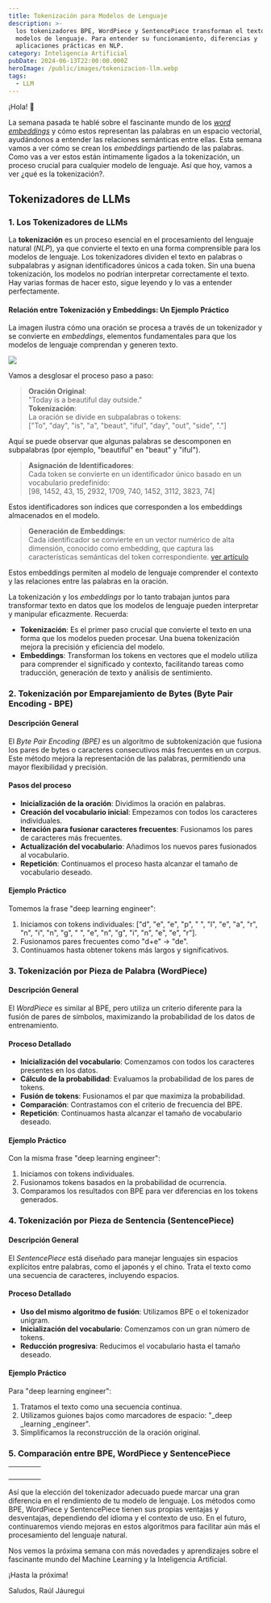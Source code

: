 ```yaml
---
title: Tokenización para Modelos de Lenguaje
description: >-
  los tokenizadores BPE, WordPiece y SentencePiece transforman el texto para
  modelos de lenguaje. Para entender su funcionamiento, diferencias y
  aplicaciones prácticas en NLP.
category: Inteligencia Artificial
pubDate: 2024-06-13T22:00:00.000Z
heroImage: /public/images/tokenizacion-llm.webp
tags:
  - LLM
---
```


¡Hola! 🌟

La semana pasada te hablé sobre el fascinante mundo de los *[word embeddings](https://mindfulml.vialabsdigital.com/post/semantica-inteligencia-artificial/ "word embeddings")* y cómo estos representan las palabras en un espacio vectorial, ayudándonos a entender las relaciones semánticas entre ellas. Esta semana vamos a ver cómo se crean los *embeddings* partiendo de las palabras. Como vas a ver estos están íntimamente ligados a la tokenización, un proceso crucial para cualquier modelo de lenguaje. Así que hoy, vamos a ver ¿qué es la tokenización?.

## Tokenizadores de LLMs

### 1. Los Tokenizadores de LLMs

La **tokenización** es un proceso esencial en el procesamiento del lenguaje natural (*NLP*), ya que convierte el texto en una forma comprensible para los modelos de lenguaje. Los tokenizadores dividen el texto en palabras o subpalabras y asignan identificadores únicos a cada token. Sin una buena tokenización, los modelos no podrían interpretar correctamente el texto. Hay varias formas de hacer esto, sigue leyendo y lo vas a entender perfectamente.

#### Relación entre Tokenización y Embeddings: Un Ejemplo Práctico

La imagen ilustra cómo una oración se procesa a través de un tokenizador y se convierte en *embeddings*, elementos fundamentales para que los modelos de lenguaje comprendan y generen texto.

![](public/images/tokenizacion_1.jpg)

Vamos a desglosar el proceso paso a paso:

> **Oración Original**: \
> "Today is a beautiful day outside."\
> **Tokenización**: \
> La oración se divide en subpalabras o tokens: \
> \["To", "day", "is", "a", "beaut", "iful", "day", "out", "side", "."]

Aquí se puede observar que algunas palabras se descomponen en subpalabras (por ejemplo, "beautiful" en "beaut" y "iful").

> **Asignación de Identificadores**:  \
> Cada token se convierte en un identificador único basado en un vocabulario predefinido:\
> \[98, 1452, 43, 15, 2932, 1709, 740, 1452, 3112, 3823, 74]

Estos identificadores son índices que corresponden a los embeddings almacenados en el modelo.

> **Generación de Embeddings**: \
> Cada identificador se convierte en un vector numérico de alta dimensión, conocido como embedding, que captura las características semánticas del token correspondiente. [ver artículo](https://mindfulml.vialabsdigital.com/post/semantica-inteligencia-artificial/#5-representaci%C3%B3n-de-palabras-como-vectores "Word Embeddings - dimensiones")

Estos embeddings permiten al modelo de lenguaje comprender el contexto y las relaciones entre las palabras en la oración.

La tokenización y los *embeddings* por lo tanto trabajan juntos para transformar texto en datos que los modelos de lenguaje pueden interpretar y manipular eficazmente. Recuerda:

* **Tokenización**: Es el primer paso crucial que convierte el texto en una forma que los modelos pueden procesar. Una buena tokenización mejora la precisión y eficiencia del modelo.
* **Embeddings**: Transforman los tokens en vectores que el modelo utiliza para comprender el significado y contexto, facilitando tareas como traducción, generación de texto y análisis de sentimiento.

### 2. Tokenización por Emparejamiento de Bytes (Byte Pair Encoding - BPE)

#### Descripción General

El *Byte Pair Encoding (BPE)* es un algoritmo de subtokenización que fusiona los pares de bytes o caracteres consecutivos más frecuentes en un corpus. Este método mejora la representación de las palabras, permitiendo una mayor flexibilidad y precisión.

#### Pasos del proceso

* **Inicialización de la oración**: Dividimos la oración en palabras.
* **Creación del vocabulario inicial**: Empezamos con todos los caracteres individuales.
* **Iteración para fusionar caracteres frecuentes**: Fusionamos los pares de caracteres más frecuentes.
* **Actualización del vocabulario**: Añadimos los nuevos pares fusionados al vocabulario.
* **Repetición**: Continuamos el proceso hasta alcanzar el tamaño de vocabulario deseado.

#### Ejemplo Práctico

Tomemos la frase "deep learning engineer":

1. Iniciamos con tokens individuales: \["d", "e", "e", "p", " ", "l", "e", "a", "r", "n", "i", "n", "g", " ", "e", "n", "g", "i", "n", "e", "e", "r"].
2. Fusionamos pares frecuentes como "d+e" -> "de".
3. Continuamos hasta obtener tokens más largos y significativos.

### 3. Tokenización por Pieza de Palabra (WordPiece)

#### Descripción General

El *WordPiece* es similar al BPE, pero utiliza un criterio diferente para la fusión de pares de símbolos, maximizando la probabilidad de los datos de entrenamiento.

#### Proceso Detallado

* **Inicialización del vocabulario**: Comenzamos con todos los caracteres presentes en los datos.
* **Cálculo de la probabilidad**: Evaluamos la probabilidad de los pares de tokens.
* **Fusión de tokens**: Fusionamos el par que maximiza la probabilidad.
* **Comparación**: Contrastamos con el criterio de frecuencia del BPE.
* **Repetición**: Continuamos hasta alcanzar el tamaño de vocabulario deseado.

#### Ejemplo Práctico

Con la misma frase "deep learning engineer":

1. Iniciamos con tokens individuales.
2. Fusionamos tokens basados en la probabilidad de ocurrencia.
3. Comparamos los resultados con BPE para ver diferencias en los tokens generados.

### 4. Tokenización por Pieza de Sentencia (SentencePiece)

#### Descripción General

El *SentencePiece* está diseñado para manejar lenguajes sin espacios explícitos entre palabras, como el japonés y el chino. Trata el texto como una secuencia de caracteres, incluyendo espacios.

#### Proceso Detallado

* **Uso del mismo algoritmo de fusión**: Utilizamos BPE o el tokenizador unigram.
* **Inicialización del vocabulario**: Comenzamos con un gran número de tokens.
* **Reducción progresiva**: Reducimos el vocabulario hasta el tamaño deseado.

#### Ejemplo Práctico

Para "deep learning engineer":

1. Tratamos el texto como una secuencia continua.
2. Utilizamos guiones bajos como marcadores de espacio: "\_deep \_learning \_engineer".
3. Simplificamos la reconstrucción de la oración original.

### 5. Comparación entre BPE, WordPiece y SentencePiece

|   |   |   |   |
| - | - | - | - |
|   |   |   |   |
|   |   |   |   |
|   |   |   |   |
|   |   |   |   |

Así que la elección del tokenizador adecuado puede marcar una gran diferencia en el rendimiento de tu modelo de lenguaje. Los métodos como BPE, WordPiece y SentencePiece tienen sus propias ventajas y desventajas, dependiendo del idioma y el contexto de uso. En el futuro, continuaremos viendo mejoras en estos algoritmos para facilitar aún más el procesamiento del lenguaje natural.

Nos vemos la próxima semana con más novedades y aprendizajes sobre el fascinante mundo del Machine Learning y la Inteligencia Artificial.

¡Hasta la próxima!

Saludos,
Raúl Jáuregui
